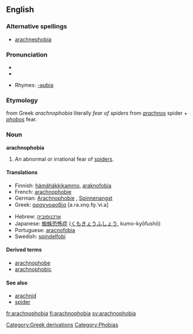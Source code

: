 ==English==

===Alternative spellings===
* [[arachnephobia]]

===Pronunciation===
*{{enPR|a-rach*no-pho*bi-a}}
*{{IPA|/æˌɻæknəˈfəʊbɪə/}}
{{rfap}}
*Rhymes: [[Rhymes:English:-əʊbiə|-əʊbiə]]

===Etymology===
{{L.}} from Greek ''arachnophobia'' literally ''fear of spiders'' from ''[[arachnos]]'' spider + ''[[phobos]]'' fear.

===Noun===
{{wikipedia}}
'''arachnophobia'''

# An abnormal or irrational fear of [[spider]]s.

====Translations====
{{trans-top|an abnormal or irrational fear of spiders}}
*Finnish: [[hämähäkkikammo]], [[araknofobia]]
*French: [[arachnophobie]]
*German: [[Arachnophobie]] {{f}}, [[Spinnenangst]] {{f}}
*Greek: [[αραχνοφοβία]] [a.ra.xno̞.fo̞.ˈvi.a] {{f}}
{{trans-mid}}
*Hebrew: [[:he:ארכנופוביה|ארכנופוביה]]
*Japanese: [[蜘蛛恐怖症]] ([[くもきょうふしょう]], kumo-kyōfushō)
*Portuguese: [[aracnofobia]] {{f}}
*Swedish: [[spindelfobi]]
{{trans-bottom}}

====Derived terms====
* [[arachnophobe]]
* [[arachnophobic]]

====See also====
*[[arachnid]]
*[[spider]]

[[Category:Greek derivations]]
[[Category:Phobias]]

[[fr:arachnophobia]]
[[fi:arachnophobia]]
[[sv:arachnophobia]]